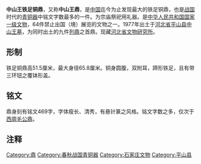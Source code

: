 {{禁止出国(境)展览文物 |
图片 = |
名称 = 中山王铁足铜鼎 |
时代 = [[战国|战国]] |
出土 = {{flagicon|PRC}}[[河北省|河北省]][[平山县|平山县]]（1977年）|
现藏 = {{flagicon|PRC}}[[河北省文物研究所|河北省文物研究所]] |
登录 = 2002年 |
}}

'''中山王铁足铜鼎'''，又称'''中山王鼎'''，是[[中国|中国]]迄今为止发现最大的铁足铜鼎，也是[[战国|战国]]时代的[[青铜器|青铜器]]中铭文字数最多的一件。为宗庙祭祀用礼器。是[[中华人民共和国|中华人民共和国]][[国家一级文物|国家一级文物]]，64件禁止出国（境）展览的文物之一。1977年出土于[[河北省|河北省]][[平山县|平山县]][[中山王墓|中山王墓]]，为同时出土的九件[[列鼎|列鼎]]之首鼎。现藏[[河北省文物研究所|河北省文物研究所]]。

==形制==
铁足铜鼎高51.5厘米，最大身径65.8厘米。铜身圆腹，双附耳，蹄形铁足，且有带三环钮之覆钵形盖。

==铭文==
鼎身刻有铭文469字，字体瘦长、清秀，有悬针篆之风格。铭文字数之多，仅次于[[西周|西周]][[毛公鼎|毛公鼎]]。

{{Wikisource|中山王器銘文|中山王鼎铭文}} 

==注释==
{{reflist}}

{{禁止出境展览文物索引}}

[[Category:鼎|Category:鼎]]
[[Category:春秋战国青铜器|Category:春秋战国青铜器]]
[[Category:石家庄文物|Category:石家庄文物]]
[[Category:平山县|Category:平山县]]